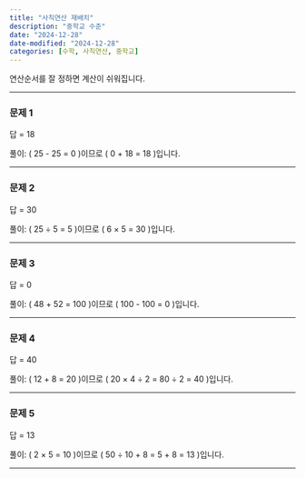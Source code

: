 ```yaml
---
title: "사칙연산 재배치"
description: "중학교 수준"
date: "2024-12-28"
date-modified: "2024-12-28"
categories: [수학, 사칙연산, 중학교]
---
```


연산순서를 잘 정하면 계산이 쉬워집니다.

---

### 문제 1

::: {.callout-note title="25 + 18 - 25 계산하기" collapse="true" appearance="minimal"}

답 = $18$

풀이: \( 25 - 25 = 0 \)이므로 \( 0 + 18 = 18 \)입니다.

:::

---

### 문제 2

::: {.callout-note title="6 × 25 ÷ 5 계산하기" collapse="true" appearance="minimal"}

답 = $30$

풀이: \( 25 ÷ 5 = 5 \)이므로 \( 6 × 5 = 30 \)입니다.

:::

---

### 문제 3

::: {.callout-note title="100 - (48 + 52) 계산하기" collapse="true" appearance="minimal"}

답 = $0$

풀이: \( 48 + 52 = 100 \)이므로 \( 100 - 100 = 0 \)입니다.

:::

---

### 문제 4

::: {.callout-note title="(12 + 8) × 4 ÷ 2 계산하기" collapse="true" appearance="minimal"}

답 = $40$

풀이: \( 12 + 8 = 20 \)이므로 \( 20 × 4 ÷ 2 = 80 ÷ 2 = 40 \)입니다.

:::

---

### 문제 5

::: {.callout-note title="50 ÷ (2 × 5) + 8 계산하기" collapse="true" appearance="minimal"}

답 = $13$

풀이: \( 2 × 5 = 10 \)이므로 \( 50 ÷ 10 + 8 = 5 + 8 = 13 \)입니다.

:::

--- 


